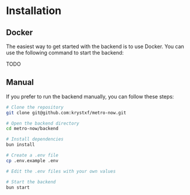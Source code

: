 # Installation

## Docker
The easiest way to get started with the backend is to use Docker. You can use the following command to start the backend:

TODO

## Manual
If you prefer to run the backend manually, you can follow these steps:
```bash
# Clone the repository
git clone git@github.com:krystxf/metro-now.git

# Open the backend directory
cd metro-now/backend

# Install dependencies
bun install

# Create a .env file
cp .env.example .env

# Edit the .env files with your own values

# Start the backend
bun start
```